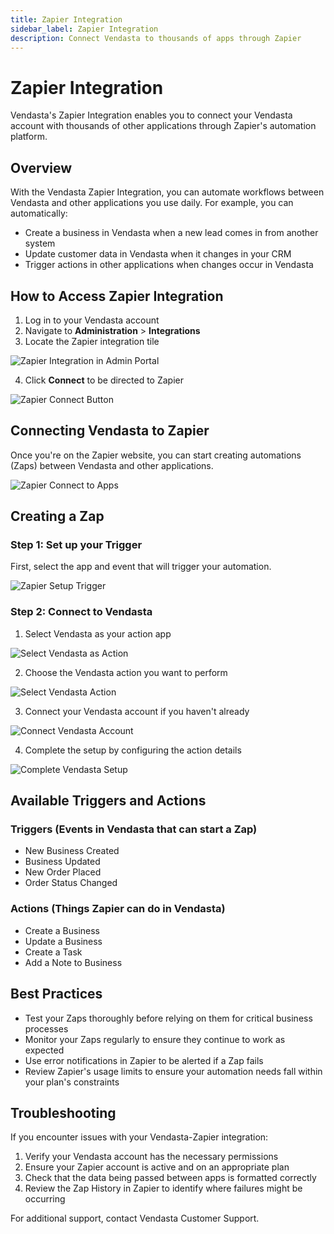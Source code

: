 ```yaml
---
title: Zapier Integration
sidebar_label: Zapier Integration
description: Connect Vendasta to thousands of apps through Zapier
---
```


# Zapier Integration

Vendasta's Zapier Integration enables you to connect your Vendasta account with thousands of other applications through Zapier's automation platform.

## Overview

With the Vendasta Zapier Integration, you can automate workflows between Vendasta and other applications you use daily. For example, you can automatically:

- Create a business in Vendasta when a new lead comes in from another system
- Update customer data in Vendasta when it changes in your CRM
- Trigger actions in other applications when changes occur in Vendasta

## How to Access Zapier Integration

1. Log in to your Vendasta account
2. Navigate to **Administration** > **Integrations**
3. Locate the Zapier integration tile

![Zapier Integration in Admin Portal](./img/administration/zapier/zapier_admin_integrations.jpg)

4. Click **Connect** to be directed to Zapier

![Zapier Connect Button](./img/administration/zapier/zapier_connect_button.jpg)

## Connecting Vendasta to Zapier

Once you're on the Zapier website, you can start creating automations (Zaps) between Vendasta and other applications.

![Zapier Connect to Apps](./img/administration/zapier/zapier_connect_to_apps.jpg)

## Creating a Zap

### Step 1: Set up your Trigger
First, select the app and event that will trigger your automation.

![Zapier Setup Trigger](./img/administration/zapier/zapier_setup_trigger.jpg)

### Step 2: Connect to Vendasta

1. Select Vendasta as your action app

![Select Vendasta as Action](./img/administration/zapier/zapier_select_vendasta.jpg)

2. Choose the Vendasta action you want to perform

![Select Vendasta Action](./img/administration/zapier/zapier_select_action.jpg)

3. Connect your Vendasta account if you haven't already

![Connect Vendasta Account](./img/administration/zapier/zapier_connect_account.jpg)

4. Complete the setup by configuring the action details

![Complete Vendasta Setup](./img/administration/zapier/zapier_complete_setup.jpg)

## Available Triggers and Actions

### Triggers (Events in Vendasta that can start a Zap)
- New Business Created
- Business Updated
- New Order Placed
- Order Status Changed

### Actions (Things Zapier can do in Vendasta)
- Create a Business
- Update a Business
- Create a Task
- Add a Note to Business

## Best Practices

- Test your Zaps thoroughly before relying on them for critical business processes
- Monitor your Zaps regularly to ensure they continue to work as expected
- Use error notifications in Zapier to be alerted if a Zap fails
- Review Zapier's usage limits to ensure your automation needs fall within your plan's constraints

## Troubleshooting

If you encounter issues with your Vendasta-Zapier integration:

1. Verify your Vendasta account has the necessary permissions
2. Ensure your Zapier account is active and on an appropriate plan
3. Check that the data being passed between apps is formatted correctly
4. Review the Zap History in Zapier to identify where failures might be occurring

For additional support, contact Vendasta Customer Support.